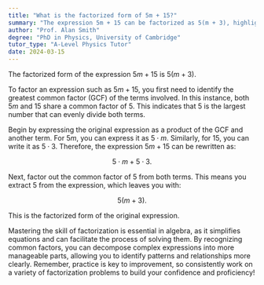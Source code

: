 ```yaml
---
title: "What is the factorized form of 5m + 15?"
summary: "The expression 5m + 15 can be factorized as 5(m + 3), highlighting the common factor of 5 in both terms."
author: "Prof. Alan Smith"
degree: "PhD in Physics, University of Cambridge"
tutor_type: "A-Level Physics Tutor"
date: 2024-03-15
---
```


The factorized form of the expression $5m + 15$ is $5(m + 3)$.

To factor an expression such as $5m + 15$, you first need to identify the greatest common factor (GCF) of the terms involved. In this instance, both $5m$ and $15$ share a common factor of $5$. This indicates that $5$ is the largest number that can evenly divide both terms.

Begin by expressing the original expression as a product of the GCF and another term. For $5m$, you can express it as $5 \cdot m$. Similarly, for $15$, you can write it as $5 \cdot 3$. Therefore, the expression $5m + 15$ can be rewritten as:

$$
5 \cdot m + 5 \cdot 3.
$$

Next, factor out the common factor of $5$ from both terms. This means you extract $5$ from the expression, which leaves you with:

$$
5(m + 3).
$$

This is the factorized form of the original expression.

Mastering the skill of factorization is essential in algebra, as it simplifies equations and can facilitate the process of solving them. By recognizing common factors, you can decompose complex expressions into more manageable parts, allowing you to identify patterns and relationships more clearly. Remember, practice is key to improvement, so consistently work on a variety of factorization problems to build your confidence and proficiency!
    